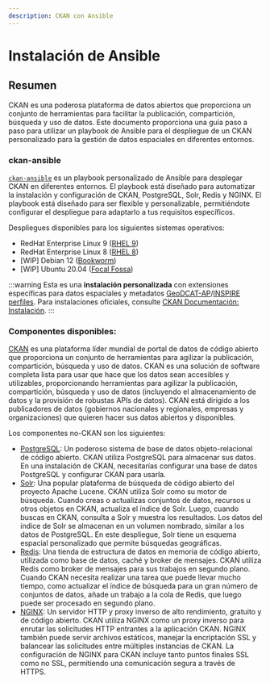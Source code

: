 ```yaml
---
description: CKAN con Ansible
---
```


# Instalación de Ansible

## Resumen
CKAN es una poderosa plataforma de datos abiertos que proporciona un conjunto de herramientas para facilitar la publicación, compartición, búsqueda y uso de datos. Este documento proporciona una guía paso a paso para utilizar un playbook de Ansible para el despliegue de un CKAN personalizado para la gestión de datos espaciales en diferentes entornos.

### ckan-ansible
[`ckan-ansible`](https://github.com/mjanez/ckan-ansible) es un playbook personalizado de Ansible para desplegar CKAN en diferentes entornos. El playbook está diseñado para automatizar la instalación y configuración de CKAN, PostgreSQL, Solr, Redis y NGINX. El playbook está diseñado para ser flexible y personalizable, permitiéndote configurar el despliegue para adaptarlo a tus requisitos específicos.

Despliegues disponibles para los siguientes sistemas operativos:
  - RedHat Enterprise Linux 9 ([RHEL 9](https://access.redhat.com/documentation/en-us/red_hat_enterprise_linux/9))
  - RedHat Enterprise Linux 8 ([RHEL 8](https://access.redhat.com/documentation/en-us/red_hat_enterprise_linux/8))
  - [WIP] Debian 12 ([Bookworm](https://www.debian.org/releases/bookworm/))
  - [WIP] Ubuntu 20.04 ([Focal Fossa](https://releases.ubuntu.com/20.04/))

:::warning
Esta es una **instalación personalizada** con extensiones específicas para datos espaciales y metadatos [GeoDCAT-AP](https://github.com/SEMICeu/GeoDCAT-AP)/[INSPIRE](https://github.com/INSPIRE-MIF/technical-guidelines) [perfiles](https://es.wikipedia.org/wiki/Metadatos_espaciales). Para instalaciones oficiales, consulte [CKAN Documentación: Instalación](https://docs.ckan.org/en/latest/maintaining/installing/index.html).
:::

### Componentes disponibles:
[CKAN](https://ckan.org/) es una plataforma líder mundial de portal de datos de código abierto que proporciona un conjunto de herramientas para agilizar la publicación, compartición, búsqueda y uso de datos. CKAN es una solución de software completa lista para usar que hace que los datos sean accesibles y utilizables, proporcionando herramientas para agilizar la publicación, compartición, búsqueda y uso de datos (incluyendo el almacenamiento de datos y la provisión de robustas APIs de datos). CKAN está dirigido a los publicadores de datos (gobiernos nacionales y regionales, empresas y organizaciones) que quieren hacer sus datos abiertos y disponibles.

Los componentes no-CKAN son los siguientes:
* [PostgreSQL](https://www.postgresql.org/about/): Un poderoso sistema de base de datos objeto-relacional de código abierto. CKAN utiliza PostgreSQL para almacenar sus datos. En una instalación de CKAN, necesitarías configurar una base de datos PostgreSQL y configurar CKAN para usarla.
* [Solr](https://solr.apache.org/features.html): Una popular plataforma de búsqueda de código abierto del proyecto Apache Lucene. CKAN utiliza Solr como su motor de búsqueda. Cuando creas o actualizas conjuntos de datos, recursos u otros objetos en CKAN, actualiza el índice de Solr. Luego, cuando buscas en CKAN, consulta a Solr y muestra los resultados. Los datos del índice de Solr se almacenan en un volumen nombrado, similar a los datos de PostgreSQL. En este despliegue, Solr tiene un esquema espacial personalizado que permite búsquedas geográficas.
* [Redis](https://redis.io/docs/about/): Una tienda de estructura de datos en memoria de código abierto, utilizada como base de datos, caché y broker de mensajes. CKAN utiliza Redis como broker de mensajes para sus trabajos en segundo plano. Cuando CKAN necesita realizar una tarea que puede llevar mucho tiempo, como actualizar el índice de búsqueda para un gran número de conjuntos de datos, añade un trabajo a la cola de Redis, que luego puede ser procesado en segundo plano.
* [NGINX](https://nginx.org/en/): Un servidor HTTP y proxy inverso de alto rendimiento, gratuito y de código abierto. CKAN utiliza NGINX como un proxy inverso para enrutar las solicitudes HTTP entrantes a la aplicación CKAN. NGINX también puede servir archivos estáticos, manejar la encriptación SSL y balancear las solicitudes entre múltiples instancias de CKAN. La configuración de NGINX para CKAN incluye tanto puntos finales SSL como no SSL, permitiendo una comunicación segura a través de HTTPS.